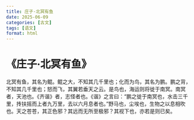 ```yaml
---
title: 庄子·北冥有鱼
date: 2025-06-09
categories: [古文]
tags: [语文]
format: html
---
```

# 《庄子·北冥有鱼》
北冥有鱼，其名为鲲。鲲之大，不知其几千里也；化而为鸟，其名为鹏。鹏之背，不知其几千里也；怒而飞，其翼若垂天之云。是鸟也，海运则将徙于南冥。南冥者，天池也。《齐谐》者，志怪者也。《谐》之言曰：“鹏之徙于南冥也，水击三千里，抟扶摇而上者九万里，去以六月息者也。”野马也，尘埃也，生物之以息相吹也。天之苍苍，其正色邪？其远而无所至极邪？其视下也，亦若是则已矣。